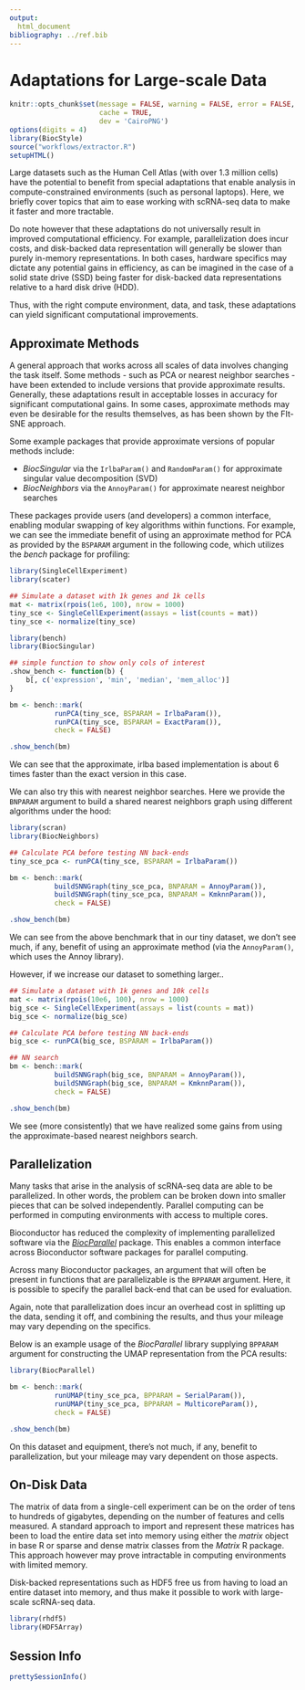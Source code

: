 ```yaml
---
output:
  html_document
bibliography: ../ref.bib
---
```


# Adaptations for Large-scale Data

```r
knitr::opts_chunk$set(message = FALSE, warning = FALSE, error = FALSE,
                      cache = TRUE,
                      dev = 'CairoPNG')
options(digits = 4)
library(BiocStyle)
source("workflows/extractor.R")
setupHTML()
```

Large datasets such as the Human Cell Atlas (with over 1.3 million cells) have the potential to benefit from special adaptations that enable analysis in compute-constrained environments (such as personal laptops). Here, we briefly cover topics that aim to ease working with scRNA-seq data to make it faster and more tractable.

Do note however that these adaptations do not universally result in improved computational efficiency. For example, parallelization does incur costs, and disk-backed data representation will generally be slower than purely in-memory representations. In both cases, hardware specifics may dictate any potential gains in efficiency, as can be imagined in the case of a solid state drive (SSD) being faster for disk-backed data representations relative to a hard disk drive (HDD).

Thus, with the right compute environment, data, and task, these adaptations can yield significant computational improvements.


## Approximate Methods

A general approach that works across all scales of data involves changing the task itself. Some methods - such as PCA or nearest neighbor searches - have been extended to include versions that provide approximate results. Generally, these adaptations result in acceptable losses in accuracy for significant computational gains. In some cases, approximate methods may even be desirable for the results themselves, as has been shown by the FIt-SNE approach.

Some example packages that provide approximate versions of popular methods include:

* *BiocSingular* via the `IrlbaParam()` and `RandomParam()` for approximate singular value decomposition (SVD)
* *BiocNeighbors* via the `AnnoyParam()` for approximate nearest neighbor searches

These packages provide users (and developers) a common interface, enabling modular swapping of key algorithms within functions. For example, we can see the immediate benefit of using an approximate method for PCA as provided by the `BSPARAM` argument in the following code, which utilizes the *bench* package for profiling:

```r
library(SingleCellExperiment)
library(scater)

## Simulate a dataset with 1k genes and 1k cells
mat <- matrix(rpois(1e6, 100), nrow = 1000)
tiny_sce <- SingleCellExperiment(assays = list(counts = mat))
tiny_sce <- normalize(tiny_sce)
```

```r
library(bench)
library(BiocSingular)

## simple function to show only cols of interest
.show_bench <- function(b) {
    b[, c('expression', 'min', 'median', 'mem_alloc')]
}

bm <- bench::mark(
           runPCA(tiny_sce, BSPARAM = IrlbaParam()),
           runPCA(tiny_sce, BSPARAM = ExactParam()), 
           check = FALSE)

.show_bench(bm)
```

We can see that the approximate, irlba based implementation is about 6 times faster than the exact version in this case.

We can also try this with nearest neighbor searches. Here we provide the `BNPARAM` argument to build a shared nearest neighbors graph using different algorithms under the hood:

```r
library(scran)
library(BiocNeighbors)

## Calculate PCA before testing NN back-ends
tiny_sce_pca <- runPCA(tiny_sce, BSPARAM = IrlbaParam())

bm <- bench::mark(
           buildSNNGraph(tiny_sce_pca, BNPARAM = AnnoyParam()),
           buildSNNGraph(tiny_sce_pca, BNPARAM = KmknnParam()),
           check = FALSE)

.show_bench(bm)
```

We can see from the above benchmark that in our tiny dataset, we don't see much, if any, benefit of using an approximate method (via the `AnnoyParam()`, which uses the Annoy library).

However, if we increase our dataset to something larger..

```r
## Simulate a dataset with 1k genes and 10k cells
mat <- matrix(rpois(10e6, 100), nrow = 1000)
big_sce <- SingleCellExperiment(assays = list(counts = mat))
big_sce <- normalize(big_sce)
```

```r
## Calculate PCA before testing NN back-ends
big_sce <- runPCA(big_sce, BSPARAM = IrlbaParam())

## NN search
bm <- bench::mark(
           buildSNNGraph(big_sce, BNPARAM = AnnoyParam()),
           buildSNNGraph(big_sce, BNPARAM = KmknnParam()),
           check = FALSE)

.show_bench(bm)
```

We see (more consistently) that we have realized some gains from using the approximate-based nearest neighbors search.


## Parallelization

Many tasks that arise in the analysis of scRNA-seq data are able to be parallelized. In other words, the problem can be broken down into smaller pieces that can be solved independently. Parallel computing can be performed in computing environments with access to multiple cores.

Bioconductor has reduced the complexity of implementing parallelized software via the [*BiocParallel*](https://bioconductor.org/packages/BiocParallel) package. This enables a common interface across Bioconductor software packages for parallel computing.

Across many Bioconductor packages, an argument that will often be present in functions that are parallelizable is the `BPPARAM` argument. Here, it is possible to specify the parallel back-end that can be used for evaluation.

Again, note that parallelization does incur an overhead cost in splitting up the data, sending it off, and combining the results, and thus your mileage may vary depending on the specifics. 

Below is an example usage of the *BiocParallel* library supplying `BPPARAM` argument for constructing the UMAP representation from the PCA results:

```r
library(BiocParallel)

bm <- bench::mark(
           runUMAP(tiny_sce_pca, BPPARAM = SerialParam()),           
           runUMAP(tiny_sce_pca, BPPARAM = MulticoreParam()),
           check = FALSE)

.show_bench(bm)
```

On this dataset and equipment, there's not much, if any, benefit to parallelization, but your mileage may vary dependent on those aspects.


## On-Disk Data

The matrix of data from a single-cell experiment can be on the order of tens to hundreds of gigabytes, depending on the number of features and cells measured. A standard approach to import and represent these matrices has been to load the entire data set into memory using either the *matrix* object in base R or sparse and dense matrix classes from the *Matrix* R package. This approach however may prove intractable in computing environments with limited memory.

Disk-backed representations such as HDF5 free us from having to load an entire dataset into memory, and thus make it possible to work with large-scale scRNA-seq data.

```r
library(rhdf5)
library(HDF5Array)
```


## Session Info

```r
prettySessionInfo()
```

<!-- ## Notes on Data Representation -->


<!-- However, the explosion of data from single-cell assays has led to alternative data representations that are compatible with high-performance C++ code used for computationally intensive tasks in existing Bioconductor packages. This enables memory-efficient data manipulation and operations in R. For example, the *beachmat* Bioconductor package is a C++ interface for accessing single-cell data that is interoperable with sparse, dense and file-backed matrices, such as the HDF5 file format, which allows users to only load a subset of the data into memory at a time. In addition, Bioconductor has developed the infrastructure to read and write HDF5 files from R using the *rhdf5* package, to efficiently work with data in HDF5 files using array-like containers in the *HDF5Array*, *DelayedArray*, and *DelayedMatrixStats* packages. Much of this infrastructure was motivated by previous work done in the context of flow cytometry and whole genome bisulfite sequencing. -->


<!-- At a low-level, the main interface between HDF5 and Bioconductor is implemented in the packages `rhdf5`, which provides read/write functionalities, `Rhdf5lib`, which provides C and C++ HDF5 libraries, and `beachmat`, which provides a consistent C++ class interface for a variety of commonly used matrix types, including sparse and HDF5-backed matrices. These packages are useful for developers that want to develop methods able to interact with HDF5 data sets. -->
